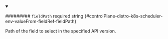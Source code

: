 
<details className="config-field" data-expandable="false" open>
<summary>

######### `fieldPath` <span className="config-field-required" data-required="false">required</span> <span className="config-field-type">string</span> <span className="config-field-default"></span> <span className="config-field-enum"></span> {#controlPlane-distro-k8s-scheduler-env-valueFrom-fieldRef-fieldPath}

Path of the field to select in the specified API version.

</summary>



</details>
